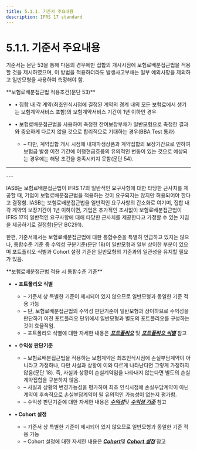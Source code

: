 ```yaml
---
title: 5.1.1. 기준서 주요내용
description: IFRS 17 standard
---
```


# 5.1.1. 기준서 주요내용

기준서는 문단 53을 통해 다음의 경우에만 집합의 개시시점에 보험료배분접근법을 적용할 것을 제시하였으며, 이 방법을 적용하더라도 발생사고부채는 일부 예외사항을 제외하고 일반모형을 사용하여 측정해야 함.

<Callout severity="success">
**보험료배분접근법 적용조건(문단 53)**

* • 집합 내 각 계약(최초인식시점에 결정된 계약의 경계 내의 모든 보험료에서 생기는 보험계약서비스 포함)의 보험계약서비스 기간이 1년 이하인 경우

* • 보험료배분접근법을 사용하여 측정한 잔여보장부채가 일반모형으로 측정한 결과와 중요하게 다르지 않을 것으로 합리적으로 기대하는 경우(BBA Test 통과)
  * – 다만, 계약집합 개시 시점에 내재파생상품과 계약집합의 보장기간으로 인하여 보험금 발생 이전 기간에 이행현금흐름의 유의적인 변동이 있는 것으로 예상되는 경우에는 해당 조건을 충족시키지 못함(문단 54).
</Callout>

---
<CenterImg src="/ifrs/그림5-3.png" caption="[보험료배분접근법 적용조건]" width="400"/>
---

IASB는 보험료배분접근법이 IFRS 17의 일반적인 요구사항에 대한 타당한 근사치를 제공할 때, 기업이 보험료배분접근법을 적용하는 것이 요구되지는 않지만 허용되어야 한다고 결정함. IASB는 보험료배분접근법을 일반적인 요구사항의 간소화로 여기며, 집합 내 각 계약의 보장기간이 1년 이하이면, 기업은 추가적인 조사없이 보험료배분접근법이 IFRS 17의 일반적인 요구사항에 대해 타당한 근사치를 제공한다고 가정할 수 있는 지침을 제공하기로 결정함(문단 BC291).

한편, 기준서에서는 보험료배분접근법에 대한 통합수준을 특별히 언급하고 있지는 않으나, 통합수준 기준 중 수익성 구분기준(문단 18)이 일반모형과 일부 상이한 부분이 있으며 포트폴리오 식별과 Cohort 설정 기준은 일반모형의 기준과의 일관성을 유지할 필요가 있음.

<Callout severity="success">
**보험료배분접근법 적용 시 통합수준 기준**

* **• 포트폴리오 식별**
  * – 기준서 상 특별한 기준이 제시되어 있지 않으므로 일반모형과 동일한 기준 적용 가능
  * – 단, 보험료배분접근법의 수익성 판단기준이 일반모형과 상이하므로 수익성을 판단하기 이전 포트폴리오 단위에서 일반모형과 별도의 포트폴리오를 구성하는 것이 효율적임.
  * – 포트폴리오 식별에 대한 자세한 내용은 [_**포트폴리오**_](/ifrs/231) 및 [_**포트폴리오 식별**_](/ifrs/233) 참고

* **• 수익성 판단기준**
  * – 보험료배분접근법을 적용하는 보험계약은 최초인식시점에 손실부담계약이 아니라고 가정하나, 다만 사실과 상황이 이와 다르게 나타난다면 그렇게 가정하지 않음(문단 18). 즉, 사실과 상황이 손실계약임을 나타내지 않는다면 별도의 손실계약집합을 구분하지 않음.
  * – 사실과 상황의 변경가능성을 평가하여 최초 인식시점에 손실부담계약이 아닌 계약이 후속적으로 손실부담계약이 될 유의적인 가능성이 없는지 평가함.
  * – 수익성 판단기준에 대한 자세한 내용은 [_**수익성**_](/ifrs/231)및 [_**수익성 기준**_](/ifrs/233) 참고

* **• Cohort 설정**
  * – 기준서 상 특별한 기준이 제시되어 있지 않으므로 일반모형과 동일한 기준 적용 가능
  * – Cohort 설정에 대한 자세한 내용은 [_**Cohort**_](/ifrs/231)및 [_**Cohort 설정**_](/ifrs/233) 참고
</Callout>
